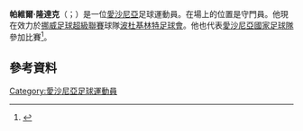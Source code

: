 '''帕維爾·隆達克'''（{{lang-et|Pavel Londak}}；{{bd|1980年|5月14日}}）是一位[[愛沙尼亞|愛沙尼亞]]足球運動員。在場上的位置是守門員。他現在效力於[[挪威足球超級聯賽|挪威足球超級聯賽]]球隊[[波杜基林特足球會|波杜基林特足球會]]。他也代表[[愛沙尼亞國家足球隊|愛沙尼亞國家足球隊]]參加比賽<ref>{{cite web|url=http://jalgpall.ee/news.php?st=style_fp.css&news_id=726|title=Kõik Eesti internatsionaalid|publisher=[[Estonian_Football_Association|Estonian Football Association]]|accessdate=3 June 2012|language=et|trans_title=All Estonian internationals|archive-date=2013-07-21|archive-url=https://www.webcitation.org/6IHRPQ5VQ?url=http://jalgpall.ee/news.php?st=style_fp.css|dead-url=no}}</ref>。
==參考資料==
{{Reflist}}

{{DEFAULTSORT: Londak, Pavel}}
[[Category:愛沙尼亞足球運動員|Category:愛沙尼亞足球運動員]]
